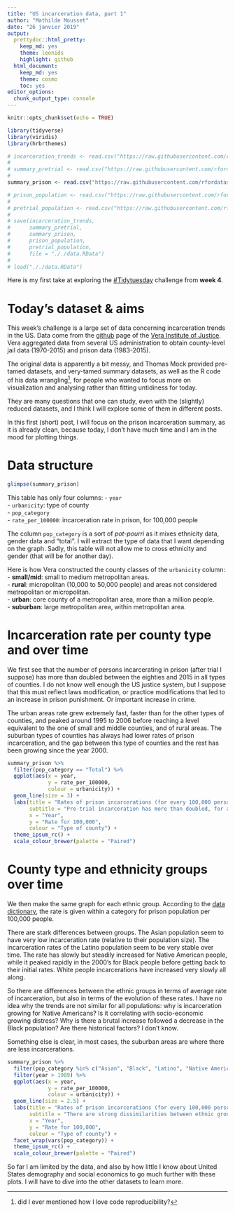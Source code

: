 ```yaml
---
title: "US incarceration data, part 1"
author: "Mathilde Mousset"
date: "26 janvier 2019"
output: 
  prettydoc::html_pretty:
    keep_md: yes
    theme: leonids
    highlight: github
  html_document: 
    keep_md: yes
    theme: cosmo
    toc: yes
editor_options: 
  chunk_output_type: console
---
```


```r
knitr::opts_chunk$set(echo = TRUE)

library(tidyverse)
library(viridis)
library(hrbrthemes)

# incarceration_trends <- read.csv("https://raw.githubusercontent.com/rfordatascience/tidytuesday/master/data/2019/2019-01-22/incarceration_trends.csv")
# 
# summary_pretrial <- read.csv("https://raw.githubusercontent.com/rfordatascience/tidytuesday/master/data/2019/2019-01-22/pretrial_summary.csv")
# 
summary_prison <- read.csv("https://raw.githubusercontent.com/rfordatascience/tidytuesday/master/data/2019/2019-01-22/prison_summary.csv")

# prison_population <- read.csv("https://raw.githubusercontent.com/rfordatascience/tidytuesday/master/data/2019/2019-01-22/prison_population.csv")
# 
# pretrial_population <- read.csv("https://raw.githubusercontent.com/rfordatascience/tidytuesday/master/data/2019/2019-01-22/pretrial_population.csv")
# 
# save(incarceration_trends,
#      summary_pretrial,
#      summary_prison,
#      prison_population,
#      pretrial_population, 
#      file = "././data.RData")
# 
# load("././data.RData")
```


Here is my first take at exploring the [#Tidytuesday](https://github.com/rfordatascience/tidytuesday/tree/master/data/2019/2019-01-22) challenge from **week 4**. 

# Today's dataset & aims

This week's challenge is a large set of data concerning incarceration trends in the US. Data come from the [github](https://github.com/vera-institute/incarceration_trends) page of the [Vera Institute of Justice](http://trends.vera.org/incarceration-rates?data=localJail). Vera aggregated data from several US administration to obtain county-level jail data (1970-2015) and prison data (1983-2015).

The original data is apparently a bit messy, and Thomas Mock provided pre-tamed datasets, and very-tamed summary datasets, as well as the R code of his data wrangling^[did I ever mentioned how I love code reproducibility?], for people who wanted to focus more on visualization and analysing rather than fitting untidiness for today.

They are many questions that one can study, even with the (slightly) reduced datasets, and I think I will explore some of them in different posts.

In this first (short) post, I will focus on the prison incarceration summary, as it is already clean, because today, I don't have much time and I am in the mood for plotting things.


# Data structure


```r
glimpse(summary_prison)
```

This table has only four columns:
- `year`  
- `urbanicity`: type of county  
- `pop_category`  
- `rate_per_100000`: incarceration rate in prison, for 100,000 people   

The column `pop_category` is a sort of *pot-pourri* as it mixes ethnicity data, gender data and "total". I will extract the type of data that I want depending on the graph. Sadly, this table will not allow me to cross ethnicity and gender (that will be for another day). 


Here is how Vera constructed the county classes of the `urbanicity` column:  
- **small/mid**: small to medium metropolitan areas.  
- **rural**: micropolitan (10,000 to 50,000 people) and areas not considered metropolitan or micropolitan.  
- **urban**: core county of a metropolitan area, more than a million people.  
- **suburban**: large metropolitan area, within metropolitan area.  


# Incarceration rate per county type and over time

We first see that the number of persons incarcerating in prison (after trial I suppose) has more than doubled between the eighties and 2015 in all types of counties. I do not know well enough the US justice system, but I suppose that this must reflect laws modification, or practice modifications that led to an increase in prison punishment. Or important increase in crime.

The urban areas rate grew extremely fast, faster than for the other types of counties, and peaked around 1995 to 2006 before reaching a level equivalent to the one of small and middle counties, and of rural areas. The suburban types of counties has always had lower rates of prison incarceration, and the gap between this type of counties and the rest has been growing since the year 2000.


```r
summary_prison %>% 
  filter(pop_category == "Total") %>% 
  ggplot(aes(x = year,
             y = rate_per_100000,
             colour = urbanicity)) +
  geom_line(size = 3) +
  labs(title = "Rates of prison incarcerations (for every 100,000 persons)",
       subtitle = "Pre-trial incarceration has more than doubled, for all types of counties", 
       x = "Year",
       y = "Rate for 100,000",
       colour = "Type of county") +
  theme_ipsum_rc() +
  scale_colour_brewer(palette = "Paired")
```


# County type and ethnicity groups over time

We then make the same graph for each ethnic group. According to the [data dictionary]("https://github.com/rfordatascience/tidytuesday/tree/master/data/2019/2019-01-22"), the rate is given within a category for prison population per 100,000 people.

There are stark differences between groups. The Asian population seem to have very low incarceration rate (relative to their population size). The incarceration rates of the Latino population seem to be very stable over time. The rate has slowly but steadily increased for Native American people, while it peaked rapidly in the 2000's for Black people before getting back to their initial rates. White people incarcerations have increased very slowly all along.

So there are differences between the ethnic groups in terms of average rate of incarceration, but also in terms of the evolution of these rates. I have no idea why the trends are not similar for all populations: why is incarceration growing for Native Americans? Is it correlating with socio-economic growing distress? Why is there a brutal increase followed a decrease in the Black population? Are there historical factors? I don't know.

Something else is clear, in most cases, the suburban areas are where there are less incarcerations.

```r
summary_prison %>% 
  filter(pop_category %in% c("Asian", "Black", "Latino", "Native American", "White")) %>% 
  filter(year > 1989) %>% 
  ggplot(aes(x = year,
             y = rate_per_100000,
             colour = urbanicity)) +
  geom_line(size = 2.5) +
  labs(title = "Rates of prison incarcerations (for every 100,000 persons)",
       subtitle = "There are strong dissimilarities between ethnic groups in terms of incarceration", 
       x = "Year",
       y = "Rate for 100,000",
       colour = "Type of county") +
  facet_wrap(vars(pop_category)) +
  theme_ipsum_rc() +
  scale_colour_brewer(palette = "Paired")
```


So far I am limited by the data, and also by how little I know about United States demography and social economics to go much further with these plots. I will have to dive into the other datasets to learn more.


